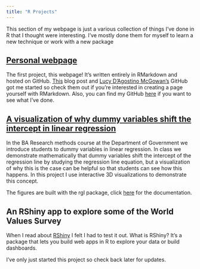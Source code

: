 ```yaml
---
title: "R Projects"
---
```


This section of my webpage is just a various collection of things I've done in R that I thought were interesting.  I've mostly done them for myself to learn a new technique or work with a new package


## [Personal webpage](https://github.com/darrelrobinson)

The first project, this webpage!  It's written entirely in RMarkdown and hosted on GitHub. <a href="http://nickstrayer.me/RMarkdown_Sites_tutorial/" target="_blank">This</a> blog post and <a href="http://www.lucymcgowan.com/index.html" target="_blank">Lucy D'Agostino McGowan's</a> GitHub got me started so check them out if you're interested in creating a page yourself with RMarkdown.  Also, you can find my GitHub <a href="https://github.com/darrelrobinson" target="_blank">here</a> if you want to see what I've done.  


## [A visualization of why dummy variables shift the intercept in linear regression](dummy.html)

In the BA Research methods course at the Department of Government we introduce students to dummy variables in linear regression.  In class we demonstrate mathematically that dummy variables shift the intercept of the regression line by studying the regression line equation, but a visualization of why this is the case can be helpful so that students can see how this happens. In this project I use interactive 3D visualizations to demonstrate this concept.  

The figures are built with the rgl package, click <a href="https://cran.r-project.org/web/packages/rgl/vignettes/rgl.html" target="_blank">here</a> for the documentation.






## An RShiny app to explore some of the World Values Survey

When I read about <a href=https://shiny.rstudio.com/" target="_blank">RShiny</a> I felt I had to test it out.  What is RShiny?  It's a package that lets you build web apps in R to explore your data or build dashboards.  

I've only just started this project so check back later for updates.  



